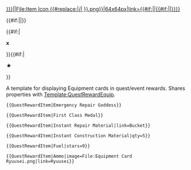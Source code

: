 <includeonly><div class="quest-ri"><div class="quest-rii"><div>[[{{#if:{{{image|}}}|{{{image}}}|File:Item Icon {{#replace:{{{1|}}}|/|&#32;}}.png}}|64x64px|link={{#if:{{{link|}}}|{{{link}}}|{{#if:{{{image|}}}|{{{image}}}|{{{1|}}}}}}}]]</div><div class="quest-rit">{{#if:{{{1|}}}|{{{1}}}|{{{link|}}}}}</div>{{#if:{{{qty|}}}|<div class="quest-riq"><b>{{{qty}}}x</b></div>}}{{#if:{{{stars|}}}|<div class="quest-ris"><b>★{{{stars}}}</b></div>}}</div></div></includeonly><noinclude>

A template for displaying Equipment cards in quest/event rewards.
Shares properties with [[Template:QuestRewardEquip]].

<pre>{{QuestRewardItem|Emergency Repair Goddess}}</pre>
{{QuestRewardItem|Emergency Repair Goddess}}
<pre>{{QuestRewardItem|First Class Medal}}</pre>
{{QuestRewardItem|First Class Medal}}
<pre>{{QuestRewardItem|Instant Repair Material|link=Bucket}}</pre>
{{QuestRewardItem|Instant Repair Material|link=Bucket}}
<pre>{{QuestRewardItem|Instant Construction Material|qty=5}}</pre>
{{QuestRewardItem|Instant Construction Material|qty=5}}
<pre>{{QuestRewardItem|Fuel|stars=9}}</pre>
{{QuestRewardItem|Fuel|stars=9}}
<pre>{{QuestRewardItem|Ammo|image=File:Equipment Card Ryuusei.png|link=Ryuusei}}</pre>
{{QuestRewardItem|Ammo|image=File:Equipment Card Ryuusei.png|link=Ryuusei}}
</noinclude>